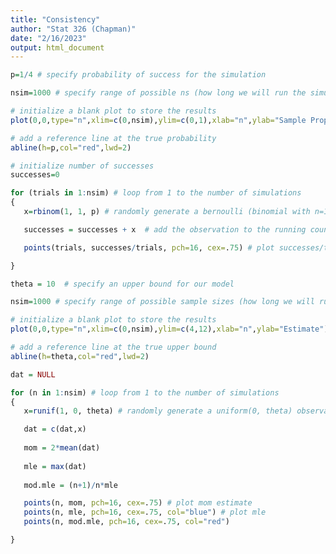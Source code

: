 ---
title: "Consistency"
author: "Stat 326 (Chapman)"
date: "2/16/2023"
output: html_document
---


```{r Binomial}
p=1/4 # specify probability of success for the simulation

nsim=1000 # specify range of possible ns (how long we will run the simulation)

# initialize a blank plot to store the results
plot(0,0,type="n",xlim=c(0,nsim),ylim=c(0,1),xlab="n",ylab="Sample Proportion")

# add a reference line at the true probability
abline(h=p,col="red",lwd=2)

# initialize number of successes
successes=0

for (trials in 1:nsim) # loop from 1 to the number of simulations
{
   x=rbinom(1, 1, p) # randomly generate a bernoulli (binomial with n=1) observation

   successes = successes + x  # add the observation to the running count of total successes

   points(trials, successes/trials, pch=16, cex=.75) # plot successes/trials

}
```




```{r Uniform}

theta = 10  # specify an upper bound for our model

nsim=1000 # specify range of possible sample sizes (how long we will run the simulation)

# initialize a blank plot to store the results
plot(0,0,type="n",xlim=c(0,nsim),ylim=c(4,12),xlab="n",ylab="Estimate")

# add a reference line at the true upper bound
abline(h=theta,col="red",lwd=2)

dat = NULL

for (n in 1:nsim) # loop from 1 to the number of simulations
{
   x=runif(1, 0, theta) # randomly generate a uniform(0, theta) observation

   dat = c(dat,x)
   
   mom = 2*mean(dat)
   
   mle = max(dat)
   
   mod.mle = (n+1)/n*mle

   points(n, mom, pch=16, cex=.75) # plot mom estimate
   points(n, mle, pch=16, cex=.75, col="blue") # plot mle
   points(n, mod.mle, pch=16, cex=.75, col="red")

}

```



